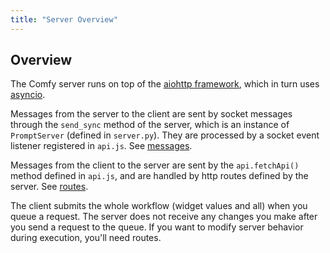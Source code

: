 ```yaml
---
title: "Server Overview"
---
```


## Overview

The Comfy server runs on top of the [aiohttp framework](https://docs.aiohttp.org/), which in turn uses [asyncio](https://pypi.org/project/asyncio/).

Messages from the server to the client are sent by socket messages through the `send_sync` method of the server, 
which is an instance of `PromptServer` (defined in `server.py`). They are processed
by a socket event listener registered in `api.js`. See [messages](/development/comfyui-server/comms_messages).

Messages from the client to the server are sent by the `api.fetchApi()` method defined in `api.js`,
and are handled by http routes defined by the server. See [routes](/development/comfyui-server/comms_routes).

<Tip>The client submits the whole workflow (widget values and all) when you queue a request. 
The server does not receive any changes you make after you send a request to the queue.
If you want to modify server behavior during execution, you'll need routes.</Tip>
